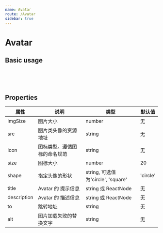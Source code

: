 ```yaml
---
name: Avatar
route: /Avatar
sidebar: true
---
```



# Avatar

## Basic usage

<Playground>
  <Avatar
    title="title"
    description="description"
  />
  <br />
  <Avatar
    src={img}
    imgSize={80}
    title="title"
    description="description"
  />
  <br />
  <Avatar
    icon="user"
    size={40}
    title="title"
    description="description"
  />
  <br />
  <Avatar
    icon="user"
    shape="square"
    size={40}
    title="title"
    description="description"
  />
</Playground>

## Properties

| 属性 | 说明 | 类型 | 默认值 |
| ---- | ---- | ---- | ---- |
| imgSize | 图片大小 | number | 无 |
| src | 图片类头像的资源地址 | string | 无 |
| icon | 图标类型。遵循图标的命名规范 | string | 无 |
| size | 图标大小 | number | 20 |
| shape | 指定头像的形状 | string, 可选值为'circle', 'square' | 'circle' |
| title | Avatar 的 提示信息 | string 或 ReactNode | 无 |
| description | Avatar 的 描述信息 | string 或 ReactNode | 无 |
| to | 跳转地址 | string | 无 |
| alt | 图片加载失败的替换文字 | string | 无 |